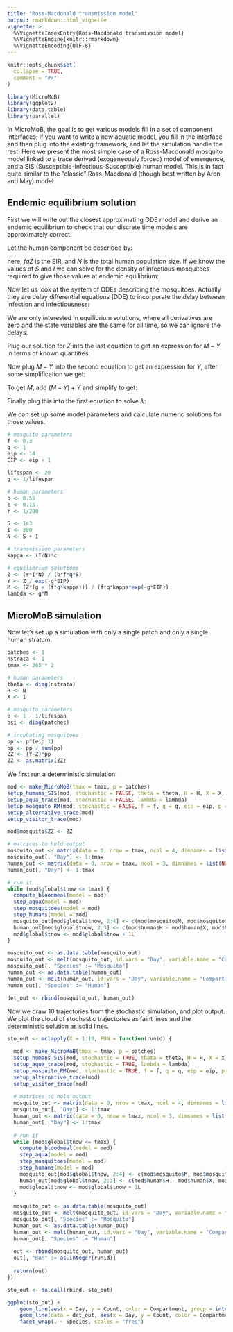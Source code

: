 ```yaml
---
title: "Ross-Macdonald transmission model"
output: rmarkdown::html_vignette
vignette: >
  %\VignetteIndexEntry{Ross-Macdonald transmission model}
  %\VignetteEngine{knitr::rmarkdown}
  %\VignetteEncoding{UTF-8}
---
```


```r
knitr::opts_chunk$set(
  collapse = TRUE,
  comment = "#>"
)
```

```r
library(MicroMoB)
library(ggplot2)
library(data.table)
library(parallel)
```

In MicroMoB, the goal is to get various models fill in a set of component interfaces;
if you want to write a new aquatic model, you fill in the interface and then plug
into the existing framework, and let the simulation handle the rest! Here we
present the most simple case of a Ross-Macdonald mosquito model linked to a
trace derived (exogeneously forced) model of emergence, and a SIS (Susceptible-Infectious-Susceptible)
human model. This is in fact quite similar to the "classic" Ross-Macdonald
(though best written by Aron and May) model.

## Endemic equilibrium solution

First we will write out the closest approximating ODE model and derive an endemic
equilibrium to check that our discrete time models are approximately correct.

Let the human component be described by:

\begin{equation}
\dot{S} = -b fqZ (1/N) S + rI \\
\dot{I} = b fqZ (1/N) S - rI
\end{equation}

here, $fqZ$ is the EIR, and $N$ is the total human population size. If we know
the values of $S$ and $I$ we can solve for the density of infectious mosquitoes
required to give those values at endemic equilibrium:

\begin{equation}
  Z = \frac{rIN}{bfqS}
\end{equation}

Now let us look at the system of ODEs describing the mosquitoes. Actually they are
delay differential equations (DDE) to incorporate the delay between infection and
infectiousness:

\begin{equation}
  \dot{M} = \lambda - gM \\
  \dot{Y} = fq\kappa (M-Y) - gY \\
  \dot{Z} = fq\kappa_{t-EIP} (M_{t-EIP} - Y_{t-EIP}) e^{-gEIP} - gZ
\end{equation}

We are only interested in equilibrium solutions, where all derivatives are zero
and the state variables are the same for all time, so we can ignore the delays:

\begin{equation}
  0 = \lambda - gM \\
  0 = fq\kappa (M-Y) - gY \\
  0 = fq\kappa (M - Y) e^{-gEIP} - gZ
\end{equation}

Plug our solution for $Z$ into the last equation to get an expression for $M-Y$ in
terms of known quantities:

\begin{equation}
M-Y = \frac{gZ}{fq\kappa e^{-gEIP}}
\end{equation}

Now plug $M-Y$ into the second equation to get an expression for $Y$, after some
simplification we get:

\begin{equation}
  Y = \frac{Z}{e^{-gEIP}}
\end{equation}

To get $M$, add $(M-Y) + Y$ and simplify to get:

\begin{equation}
M = \frac{Z(g + fq\kappa)}{fq\kappa e^{-gEIP}}
\end{equation}

Finally plug this into the first equation to solve $\lambda$:

\begin{equation}
  \lambda = g \left( \frac{Z(g + fq\kappa)}{fq\kappa e^{-gEIP}} \right)
\end{equation}

We can set up some model parameters and calculate numeric solutions for those values.

```R
# mosquito parameters
f <- 0.3
q <- 1
eip <- 14
EIP <- eip + 1

lifespan <- 20
g <- 1/lifespan

# human parameters
b <- 0.55
c <- 0.15
r <- 1/200

S <- 1e3
I <- 300
N <- S + I

# transmission parameters
kappa <- (I/N)*c

# equilibrium solutions
Z <- (r*I*N) / (b*f*q*S)
Y <- Z / exp(-g*EIP)
M <- (Z*(g + (f*q*kappa))) / (f*q*kappa*exp(-g*EIP))
lambda <- g*M
```

## MicroMoB simulation

Now let's set up a simulation with only a single patch and only a single human stratum.

```R
patches <- 1
nstrata <- 1
tmax <- 365 * 2

# human parameters
theta <- diag(nstrata)
H <- N
X <- I

# mosquito parameters
p <- 1 - 1/lifespan
psi <- diag(patches)

# incubating mosquitoes
pp <- p^(eip:1)
pp <- pp / sum(pp)
ZZ <- (Y-Z)*pp
ZZ <- as.matrix(ZZ)
```

We first run a deterministic simulation.

```R
mod <- make_MicroMoB(tmax = tmax, p = patches)
setup_humans_SIS(mod, stochastic = FALSE, theta = theta, H = H, X = X, b = b, c = c, r = r)
setup_aqua_trace(mod, stochastic = FALSE, lambda = lambda)
setup_mosquito_RM(mod, stochastic = FALSE, f = f, q = q, eip = eip, p = p, psi = psi, M = M, Y = Y, Z = Z)
setup_alternative_trace(mod)
setup_visitor_trace(mod)

mod$mosquito$ZZ <- ZZ

# matrices to hold output
mosquito_out <- matrix(data = 0, nrow = tmax, ncol = 4, dimnames = list(NULL, c("Day", "M", "Y", "Z")))
mosquito_out[, "Day"] <- 1:tmax
human_out <- matrix(data = 0, nrow = tmax, ncol = 3, dimnames = list(NULL, c("Day", "S", "I")))
human_out[, "Day"] <- 1:tmax

# run it
while (mod$global$tnow <= tmax) {
  compute_bloodmeal(model = mod)
  step_aqua(model = mod)
  step_mosquitoes(model = mod)
  step_humans(model = mod)
  mosquito_out[mod$global$tnow, 2:4] <- c(mod$mosquito$M, mod$mosquito$Y, mod$mosquito$Z)
  human_out[mod$global$tnow, 2:3] <- c(mod$human$H - mod$human$X, mod$human$X)
  mod$global$tnow <- mod$global$tnow + 1L
}

mosquito_out <- as.data.table(mosquito_out)
mosquito_out <- melt(mosquito_out, id.vars = "Day", variable.name = "Compartment", value.name = "Count")
mosquito_out[, "Species" := "Mosquito"]
human_out <- as.data.table(human_out)
human_out <- melt(human_out, id.vars = "Day", variable.name = "Compartment", value.name = "Count")
human_out[, "Species" := "Human"]

det_out <- rbind(mosquito_out, human_out)
```

Now we draw 10 trajectories from the stochastic simulation, and plot output. We plot
the cloud of stochastic trajectories as faint lines and the deterministic solution as
solid lines.

```R
sto_out <- mclapply(X = 1:10, FUN = function(runid) {
  
  mod <- make_MicroMoB(tmax = tmax, p = patches)
  setup_humans_SIS(mod, stochastic = TRUE, theta = theta, H = H, X = X, b = b, c = c, r = r)
  setup_aqua_trace(mod, stochastic = TRUE, lambda = lambda)
  setup_mosquito_RM(mod, stochastic = TRUE, f = f, q = q, eip = eip, p = p, psi = psi, M = M, Y = Y, Z = Z)
  setup_alternative_trace(mod)
  setup_visitor_trace(mod)
  
  # matrices to hold output
  mosquito_out <- matrix(data = 0, nrow = tmax, ncol = 4, dimnames = list(NULL, c("Day", "M", "Y", "Z")))
  mosquito_out[, "Day"] <- 1:tmax
  human_out <- matrix(data = 0, nrow = tmax, ncol = 3, dimnames = list(NULL, c("Day", "S", "I")))
  human_out[, "Day"] <- 1:tmax
  
  # run it
  while (mod$global$tnow <= tmax) {
    compute_bloodmeal(model = mod)
    step_aqua(model = mod)
    step_mosquitoes(model = mod)
    step_humans(model = mod)
    mosquito_out[mod$global$tnow, 2:4] <- c(mod$mosquito$M, mod$mosquito$Y, mod$mosquito$Z)
    human_out[mod$global$tnow, 2:3] <- c(mod$human$H - mod$human$X, mod$human$X)
    mod$global$tnow <- mod$global$tnow + 1L
  }
  
  mosquito_out <- as.data.table(mosquito_out)
  mosquito_out <- melt(mosquito_out, id.vars = "Day", variable.name = "Compartment", value.name = "Count")
  mosquito_out[, "Species" := "Mosquito"]
  human_out <- as.data.table(human_out)
  human_out <- melt(human_out, id.vars = "Day", variable.name = "Compartment", value.name = "Count")
  human_out[, "Species" := "Human"]
  
  out <- rbind(mosquito_out, human_out)
  out[, "Run" := as.integer(runid)]
  
  return(out)
})

sto_out <- do.call(rbind, sto_out)

ggplot(sto_out) +
    geom_line(aes(x = Day, y = Count, color = Compartment, group = interaction(Run, Compartment)), alpha = 0.3) +
    geom_line(data = det_out, aes(x = Day, y = Count, color = Compartment)) +
    facet_wrap(. ~ Species, scales = "free")
```
